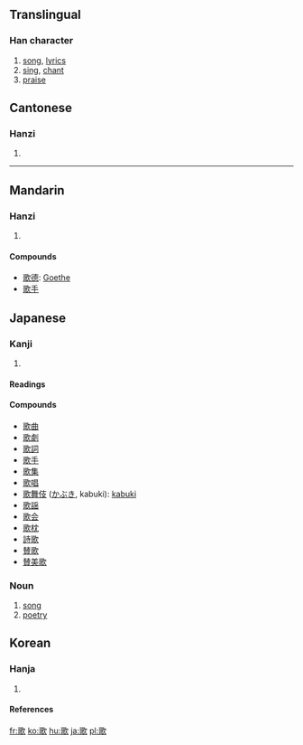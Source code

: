 ==Translingual==
===Han character===
{{Han char|rn=76|rad=欠|as=10|sn=14|four=1768<sub>2</sub>|canj=一口弓人 (MRNO), X一口弓人 (XMRNO)}}
# [[song]], [[lyric]]s
# [[sing]], [[chant]]
# [[praise]]


==Cantonese==
===Hanzi===
{{yue-hanzi|jyut=|y=go1}}
# {{defn|Cantonese}}

----
==Mandarin==
===Hanzi===
{{cmn-hanzi|pin=[[gē]] (ge1)|wg=ko<sup>1</sup>}}
# {{defn|Mandarin}}

====Compounds====
*[[歌德]]: [[Goethe]]
*[[歌手]]

==Japanese==
===Kanji===
{{ja-kanji|grade=|rs=欠10}}
# {{defn|Japanese}} 
====Readings====
{{ja-readings|on=[[か]] (ka)|kun=[[うたう]] (utau), [[うた]] (uta)}}
====Compounds====
*[[歌曲]]
*[[歌劇]]
*[[歌詞]]
*[[歌手]]
*[[歌集]]
*[[歌唱]]
*[[歌舞伎]] ([[かぶき]], kabuki): [[kabuki]]
*[[歌謡]]
*[[歌会]]
*[[歌枕]]
*[[詩歌]]
*[[賛歌]]
*[[賛美歌]]

===Noun===
{{ja-noun|k|hira=うた|rom=uta}}
# [[song]]
# [[poetry]]

==Korean==
===Hanja===
{{ko-hanja|hangeul=[[가]]|eumhun=|rv=ga|mr=ka|y=ka}}
# {{defn|Korean}}

====References====
{{Han ref|kx=0571.070|dkj=16167|dj=0959.060|hdz=32147.120|uh=6B4C|ud=27468|bh=BA71|bd=47729}}

[[fr:歌]]
[[ko:歌]]
[[hu:歌]]
[[ja:歌]]
[[pl:歌]]